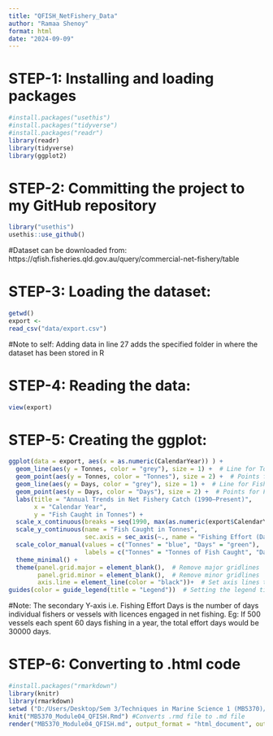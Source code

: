 ```yaml
---
title: "QFISH_NetFishery_Data"
author: "Ramaa Shenoy"
format: html
date: "2024-09-09"
---
```


# STEP-1: Installing and loading packages
```r
#install.packages("usethis")
#install.packages("tidyverse")
#install.packages("readr")
library(readr)
library(tidyverse)
library(ggplot2)
```

# STEP-2: Committing the project to my GitHub repository
```r
library("usethis")
usethis::use_github()
```

#Dataset can be downloaded from: https://qfish.fisheries.qld.gov.au/query/commercial-net-fishery/table

# STEP-3: Loading the dataset:
```r
getwd()
export <-
read_csv("data/export.csv") 
```
#Note to self: Adding data in line 27 adds the specified folder in where the dataset has been stored in R

# STEP-4: Reading the data:
```r
view(export)
```

# STEP-5: Creating the ggplot:
```r
ggplot(data = export, aes(x = as.numeric(CalendarYear)) ) +
  geom_line(aes(y = Tonnes, color = "grey"), size = 1) +  # Line for Tonnes of fish caught
  geom_point(aes(y = Tonnes, color = "Tonnes"), size = 2) +  # Points for Tonnes of fish caught
  geom_line(aes(y = Days, color = "grey"), size = 1) +  # Line for Fishing Effort (Days) 
  geom_point(aes(y = Days, color = "Days"), size = 2) +  # Points for Fishing Effort (Days)
  labs(title = "Annual Trends in Net Fishery Catch (1990–Present)",
       x = "Calendar Year",
       y = "Fish Caught in Tonnes") +
  scale_x_continuous(breaks = seq(1990, max(as.numeric(export$CalendarYear)), by = 4)) +  # 4-year intervals on X-axis
  scale_y_continuous(name = "Fish Caught in Tonnes", 
                     sec.axis = sec_axis(~., name = "Fishing Effort (Days)")) +  # Secondary axis for Fishing Effort (Days)
  scale_color_manual(values = c("Tonnes" = "blue", "Days" = "green"), 
                     labels = c("Tonnes" = "Tonnes of Fish Caught", "Days" = "Fishing Effort (Days)")) +  # Assigning colors to legend entries
  theme_minimal() +
  theme(panel.grid.major = element_blank(),  # Remove major gridlines
        panel.grid.minor = element_blank(),  # Remove minor gridlines
        axis.line = element_line(color = "black"))+  # Set axis lines to black  
guides(color = guide_legend(title = "Legend"))  # Setting the legend title to "Legend"
```
#Note: The secondary Y-axis i.e. Fishing Effort Days is the number of days individual fishers or vessels with licences engaged in net fishing. Eg:  If 500 vessels each spent 60 days fishing in a year, the total effort days would be 30000 days.

# STEP-6: Converting to .html code 
```r
#install.packages("rmarkdown")
library(knitr)
library(rmarkdown)
setwd ("D:/Users/Desktop/Sem 3/Techniques in Marine Science 1 (MB5370)/Module 4/MB5370_Module04_QFISH") #setting the working directory
knit("MB5370_Module04_QFISH.Rmd") #Converts .rmd file to .md file
render("MB5370_Module04_QFISH.md", output_format = "html_document", output_file = "MB5370_Module04_QFISH_report.html") #converts .md file to .html document
```


